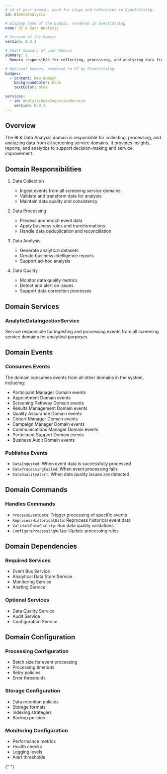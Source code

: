 ```yaml
---
# id of your domain, used for slugs and references in EventCatalog.
id: BIDataAnalysis

# Display name of the Domain, rendered in EventCatalog
name: BI & Data Analysis

# Version of the Domain
version: 0.0.1

# Short summary of your Domain
summary: |
  Domain responsible for collecting, processing, and analyzing data from all screening service domains to support business intelligence and reporting needs.

# Optional badges, rendered to UI by EventCatalog
badges:
  - content: New domain
    backgroundColor: blue
    textColor: blue

services:
  - id: AnalyticDataIngestionService
    version: 0.0.1
---
```


## Overview

The BI & Data Analysis domain is responsible for collecting, processing, and analyzing data from all screening service domains. It provides insights, reports, and analytics to support decision-making and service improvement.

## Domain Responsibilities

1. Data Collection

   - Ingest events from all screening service domains
   - Validate and transform data for analysis
   - Maintain data quality and consistency

2. Data Processing

   - Process and enrich event data
   - Apply business rules and transformations
   - Handle data deduplication and reconciliation

3. Data Analysis

   - Generate analytical datasets
   - Create business intelligence reports
   - Support ad-hoc analysis

4. Data Quality

   - Monitor data quality metrics
   - Detect and alert on issues
   - Support data correction processes

## Domain Services

### AnalyticDataIngestionService

Service responsible for ingesting and processing events from all screening service domains for analytical purposes.

## Domain Events

### Consumes Events

The domain consumes events from all other domains in the system, including:

- Participant Manager Domain events
- Appointment Domain events
- Screening Pathway Domain events
- Results Management Domain events
- Quality Assurance Domain events
- Cohort Manager Domain events
- Campaign Manager Domain events
- Communications Manager Domain events
- Participant Support Domain events
- Business Audit Domain events

### Publishes Events

- `DataIngested`: When event data is successfully processed
- `DataProcessingFailed`: When event processing fails
- `DataQualityAlert`: When data quality issues are detected

## Domain Commands

### Handles Commands

- `ProcessEventData`: Trigger processing of specific events
- `ReprocessHistoricalData`: Reprocess historical event data
- `ValidateDataQuality`: Run data quality validations
- `ConfigureProcessingRules`: Update processing rules

## Domain Dependencies

### Required Services

- Event Bus Service
- Analytical Data Store Service
- Monitoring Service
- Alerting Service

### Optional Services

- Data Quality Service
- Audit Service
- Configuration Service

## Domain Configuration

### Processing Configuration

- Batch size for event processing
- Processing timeouts
- Retry policies
- Error thresholds

### Storage Configuration

- Data retention policies
- Storage formats
- Indexing strategies
- Backup policies

### Monitoring Configuration

- Performance metrics
- Health checks
- Logging levels
- Alert thresholds

<NodeGraph />{" "}
